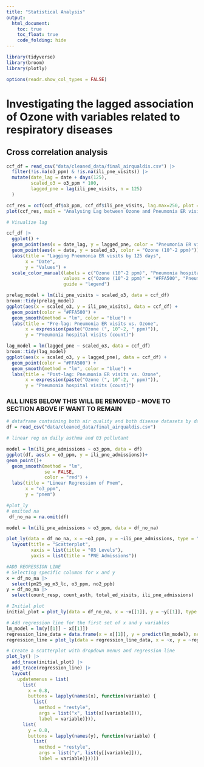 ```yaml
---
title: "Statistical Analysis"
output: 
  html_document:
    toc: true
    toc_float: true
    code_folding: hide
---
```

```r
library(tidyverse)
library(broom)
library(plotly)

options(readr.show_col_types = FALSE)
```

### 

# Investigating the lagged association of Ozone with variables related to respiratory diseases

## Cross correlation analysis

```r
ccf_df = read_csv("data/cleaned_data/final_airqualdis.csv") |> 
  filter(!is.na(o3_ppm) & !is.na(ili_pne_visits)) |> 
  mutate(date_lag = date + days(125),
         scaled_o3 = o3_ppm * 100, 
         lagged_pne = lag(ili_pne_visits, n = 125)
  )

ccf_res = ccf(ccf_df$o3_ppm, ccf_df$ili_pne_visits, lag.max=250, plot = FALSE)
plot(ccf_res, main = "Analysing Lag between Ozone and Pneumonia ER visits (in days)")

# Visualize lag

ccf_df |> 
  ggplot() +
  geom_point(aes(x = date_lag, y = lagged_pne, color = "Pneumonia ER visits")) +
  geom_point(aes(x = date, y = scaled_o3, color = "Ozone (10^-2 ppm)")) +
  labs(title = "Lagging Pneumonia ER visits by 125 days", 
       x = "Date",
       y = "Values") +
  scale_color_manual(labels = c("Ozone (10^-2 ppm)", "Pneumonia hospital visits"), 
                     values = c("Ozone (10^-2 ppm)" = "#FFA500", "Pneumonia ER visits" = "#6495ED"), 
                     guide = "legend")

prelag_model = lm(ili_pne_visits ~ scaled_o3, data = ccf_df)
broom::tidy(prelag_model)
ggplot(aes(x = scaled_o3, y = ili_pne_visits), data = ccf_df) + 
  geom_point(color = "#FFA500") +
  geom_smooth(method = "lm", color = "blue") +
  labs(title = "Pre-lag: Pneumonia ER visits vs. Ozone",
       x = expression(paste("Ozone (", 10^-2, " ppm)")), 
       y = "Pneumonia hospital visits (count)")

lag_model = lm(lagged_pne ~ scaled_o3, data = ccf_df)
broom::tidy(lag_model)
ggplot(aes(x = scaled_o3, y = lagged_pne), data = ccf_df) + 
  geom_point(color = "#FFA500") +
  geom_smooth(method = "lm", color = "blue") +
  labs(title = "Post-lag: Pneumonia ER visits vs. Ozone",
       x = expression(paste("Ozone (", 10^-2, " ppm)")), 
       y = "Pneumonia hospital visits (count)")
```














### ALL LINES BELOW THIS WILL BE REMOVED - MOVE TO SECTION ABOVE IF WANT TO REMAIN




```r
# dataframe containing both air quality and both disease datasets by date and zip code 
df = read_csv("data/cleaned_data/final_airqualdis.csv")
```


```r
# linear reg on daily asthma and 03 pollutant 

model = lm(ili_pne_admissions ~ o3_ppm, data = df) 
ggplot(df, aes(x = o3_ppm, y = ili_pne_admissions))+ 
geom_point()+ 
  geom_smooth(method = "lm", 
              se = FALSE, 
              color = "red") + 
  labs(title = "Linear Regression of Pnem", 
       x = "o3_ppm", 
       y = "pnem")
```

```r
#plot_ly
# omitted na
 df_no_na = na.omit(df)

model = lm(ili_pne_admissions ~ o3_ppm, data = df_no_na) 

plot_ly(data = df_no_na, x = ~o3_ppm, y = ~ili_pne_admissions, type = "scatter", mode = "markers", name = "Data") |> 
  layout(title = "Scatterplot",
         xaxis = list(title = "O3 Levels"),
         yaxis = list(title = "PNE Admissions"))

```




```r
#ADD REGRESSION LINE
# Selecting specific columns for x and y
x = df_no_na |> 
  select(pm25_ug_m3_lc, o3_ppm, no2_ppb)
y = df_no_na |> 
  select(count_resp, count_asth, total_ed_visits, ili_pne_admissions)

# Initial plot
initial_plot = plot_ly(data = df_no_na, x = ~x[[1]], y = ~y[[1]], type = "scatter", mode = "markers")

# Add regression line for the first set of x and y variables
lm_model = lm(y[[1]] ~ x[[1]])
regression_line_data = data.frame(x = x[[1]], y = predict(lm_model), newdata = df_no_na)
regression_line = plot_ly(data = regression_line_data, x = ~x, y = ~regression_line_data, type = "scatter", mode = "lines", name = "Regression Line", line = list(color = "blue"))

# Create a scatterplot with dropdown menus and regression line
plot_ly() |> 
  add_trace(initial_plot) |> 
  add_trace(regression_line) |> 
  layout(
    updatemenus = list(
      list(
        x = 0.8,
        buttons = lapply(names(x), function(variable) {
          list(
            method = "restyle",
            args = list("x", list(x[[variable]])),
            label = variable)})),
      list(
        y = 0.8,
        buttons = lapply(names(y), function(variable) {
          list(
            method = "restyle",
            args = list("y", list(y[[variable]])),
            label = variable)}))))

```

















